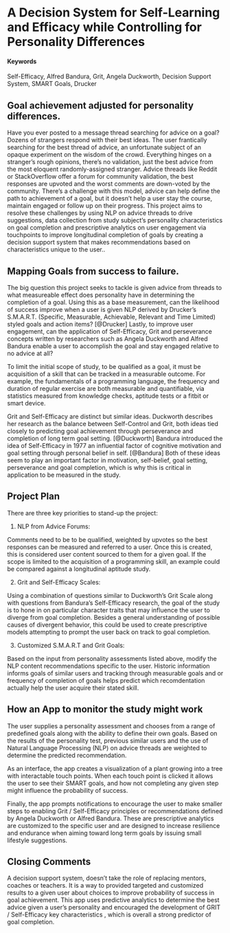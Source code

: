 # A Decision System for Self-Learning and Efficacy while Controlling for Personality Differences {#GritDistribution}

#### Keywords {-}

Self-Efficacy, Alfred Bandura, Grit, Angela Duckworth, Decision Support System, SMART Goals, Drucker

## Goal achievement adjusted for personality differences.  

Have you ever posted to a message thread searching for advice on a goal? Dozens of strangers respond with their best ideas. The user frantically searching for the best thread of advice, an unfortunate subject of an opaque experiment on the wisdom of the crowd. Everything hinges on a stranger's rough opinions, there's no validation, just the best advice from the most eloquent randomly-assigned stranger. Advice threads like Reddit or StackOverflow offer a forum for community validation, the best responses are upvoted and the worst comments are down-voted by the community. There's a challenge with this model, advice can help define the path to achievement of a goal, but it doesn't help a user stay the course, maintain engaged or follow up on their progress. This project aims to resolve these challenges by using NLP on advice threads to drive suggestions, data collection from study subject’s personality characteristics on goal completion and prescriptive analytics on user engagement via touchpoints to improve longitudinal completion of goals by creating a decision support system that makes recommendations based on characteristics unique to the user.. 

## Mapping Goals from success to failure.

The big question this project seeks to tackle is given advice from threads to what measureable effect does personality have in determining the completion of a goal. Using this as a base measurement, can the likelihood of success improve when a user is given NLP derived by Drucker’s S.M.A.R.T. (Specific, Measurable, Achievable, Relevant and Time Limited) styled goals and action items? [@Drucker] Lastly, to improve user engagement, can the application of Self-Efficacy, Grit and perseverance concepts written by researchers such as Angela Duckworth and Alfred Bandura enable a user to accomplish the goal and stay engaged relative to no advice at all?

To limit the initial scope of study, to be qualified as a goal, it must be acquisition of a skill that can be tracked in a measurable outcome. For example, the fundamentals of a programming language, the frequency and duration of regular exercise are both measurable and quantifiable, via statistics measured from  knowledge checks, aptitude tests or a fitbit or smart device. 

Grit and Self-Efficacy are distinct but similar ideas. Duckworth describes her research as the balance between Self-Control and Grit, both ideas tied closely to predicting goal achievement through perseverance and completion of long term goal setting. [@Duckworth] Bandura introduced the idea of Self-Efficacy in 1977 an influential factor of cognitive motivation and goal setting through personal belief in self. [@Bandura]  Both of these ideas seem to play an important factor in motivation, self-belief, goal setting, perseverance and goal completion, which is why this is critical in application to be measured in the study. 

## Project Plan

There are three key priorities to stand-up the project:

1) NLP from Advice Forums: 

Comments need to be to be qualified, weighted by upvotes so the best responses can be measured and referred to a user. Once this is created, this is considered user content sourced to them for a given goal. If the scope is limited to the acquisition of a programming skill, an example could be compared against a longitudinal aptitude study. 

2) Grit and Self-Efficacy Scales:

Using a combination of questions similar to Duckworth’s Grit Scale along with questions from Bandura’s Self-Efficacy research, the goal of the study is to hone in on particular character traits that may influence the user to diverge from goal completion. Besides a general understanding of possible causes of divergent behavior, this could be used to create prescriptive models attempting to prompt the user back on track to goal completion. 

3) Customized S.M.A.R.T and Grit Goals:

Based on the input from personality assessments listed above, modify the NLP content recommendations specific to the user. Historic information informs goals of similar users and tracking through measurable goals and or frequency of completion of goals helps predict which recomdentation actually help the user acquire their stated skill. 

## How an App to monitor the study might work 

The user supplies a personality assessment and chooses from a range of predefined goals along with the ability to define their own goals. Based on the results of the personality test, previous similar users and the use of Natural Language Processing (NLP) on advice threads are weighted to determine the predicted recommendation. 

As an interface, the app creates a visualization of a plant growing into a tree with interactable touch points. When each touch point is clicked it allows the user to see their SMART goals, and how not completing any given step might influence the probability of success. 

Finally, the app prompts notifications to encourage the user to make smaller steps to enabling Grit / Self-Efficacy  principles or recommendations defined by Angela Duckworth or Alfred Bandura. These are prescriptive analytics are customized to the specific user and are designed to increase resilience and endurance when aiming toward long term goals by issuing small lifestyle suggestions. 

## Closing Comments

A decision support system, doesn’t take the role of replacing mentors, coaches or teachers. It is a way to provided targeted and customized results to a given user about choices to improve probability of success in goal achievement. This app uses predictive analytics to determine the best advice given a user’s personality and encouraged the development of  GRIT / Self-Efficacy key characteristics , which is overall a strong predictor of goal completion. 
